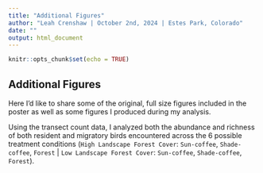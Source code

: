```yaml
---
title: "Additional Figures"
author: "Leah Crenshaw | October 2nd, 2024 | Estes Park, Colorado"
date: ""
output: html_document
---
```


```r
knitr::opts_chunk$set(echo = TRUE)
```

## Additional Figures

Here I'd like to share some of the original, full size figures included in the poster as well as some figures I produced during my analysis. 

Using the transect count data, I analyzed both the abundance and richness of both resident and migratory birds encountered across the 6 possible treatment conditions (`High Landscape Forest Cover`: `Sun-coffee`, `Shade-coffee`, `Forest` | `Low Landscape Forest Cover`: `Sun-coffee`, `Shade-coffee`, `Forest`). 